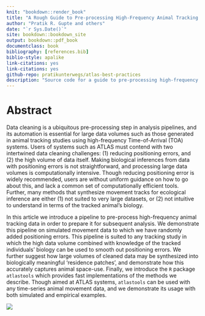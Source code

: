 ```yaml
--- 
knit: "bookdown::render_book"
title: "A Rough Guide to Pre-processing High-Frequency Animal Tracking Data"
author: "Pratik R. Gupte and others"
date: "`r Sys.Date()`"
site: bookdown::bookdown_site
output: bookdown::pdf_book
documentclass: book
bibliography: [references.bib]
biblio-style: apalike
link-citations: yes
link-citations: yes
github-repo: pratikunterwegs/atlas-best-practices
description: "Source code for a guide to pre-processing high-frequency tracking data."
---
```


# Abstract

Data cleaning is a ubiquitous pre-processing step in analysis pipelines, and its automation is essential for large data volumes such as those generated in animal tracking studies using high-frequency Time-of-Arrival (TOA) systems.
Users of systems such as ATLAS must contend with two intertwined data cleaning challenges: (1) reducing positioning errors, and (2) the high volume of data itself.
Making biological inferences from data with positioning errors is not straightforward, and processing large data volumes is computationally intensive.
Though reducing positioning error is widely recommended, users are without uniform guidance on how to go about this, and lack a common set of computationally efficient tools.
Further, many methods that synthesize movement tracks for ecological inference are either (1) not suited to very large datasets, or (2) not intuitive to understand in terms of the tracked animal's biology.

In this article we introduce a pipeline to pre-process high-frequency animal tracking data in order to prepare it for subsequent analysis.
We demonstrate this pipeline on simulated movement data to which we have randomly added positioning errors.
This pipeline is suited to any tracking study in which the high data volume combined with knowledge of the tracked individuals’ biology can be used to smooth out positioning errors. 
We further suggest how large volumes of cleaned data may be synthesized into biologically meaningful ‘residence patches’, and demonstrate how this accurately captures animal space-use.
Finally, we introduce the `R` package `atlastools` which provides fast implementations of the methods we describe. 
Though aimed at ATLAS systems, `atlastools` can be used with any time-series animal movement data, and we demonstrate its usage with both simulated and empirical examples.


![](figures/fig_recipe.png)
